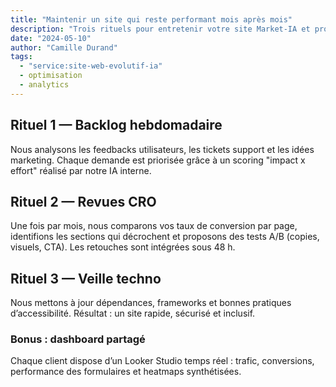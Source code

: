 ```yaml
---
title: "Maintenir un site qui reste performant mois après mois"
description: "Trois rituels pour entretenir votre site Market-IA et profiter du modèle de retouches illimitées."
date: "2024-05-10"
author: "Camille Durand"
tags:
  - "service:site-web-evolutif-ia"
  - optimisation
  - analytics
---
```


## Rituel 1 — Backlog hebdomadaire

Nous analysons les feedbacks utilisateurs, les tickets support et les idées marketing. Chaque demande est priorisée grâce à un scoring "impact x effort" réalisé par notre IA interne.

## Rituel 2 — Revues CRO

Une fois par mois, nous comparons vos taux de conversion par page, identifions les sections qui décrochent et proposons des tests A/B (copies, visuels, CTA). Les retouches sont intégrées sous 48 h.

## Rituel 3 — Veille techno

Nous mettons à jour dépendances, frameworks et bonnes pratiques d’accessibilité. Résultat : un site rapide, sécurisé et inclusif.

### Bonus : dashboard partagé

Chaque client dispose d’un Looker Studio temps réel : trafic, conversions, performance des formulaires et heatmaps synthétisées.
